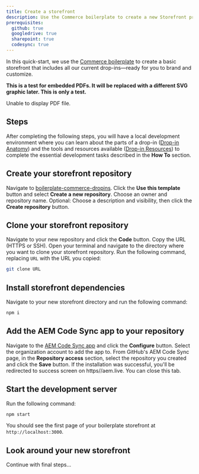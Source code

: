 ```yaml
---
title: Create a storefront
description: Use the Commerce boilerplate to create a new Storefront project with drop-ins included.
prerequisites:
  github: true
  googledrive: true
  sharepoint: true
  codesync: true
---
```



In this quick-start, we use the [Commerce boilerplate](https://github.com/hlxsites/boilerplate-commerce-dropins) to create a basic storefront that includes all our current drop-ins—ready for you to brand and customize.

**This is a test for embedded PDFs. It will be replaced with a different SVG graphic later. This is only a test.**

<object data="/dropin-storefront.pdf" type="application/pdf" width="100%" height="465px">
  <p>Unable to display PDF file.</p>
</object>

## Steps

After completing the following steps, you will have a local development environment where you can learn about the parts of a drop-in ([Drop-in Anatomy](/quick-start/dropin-anatomy/)) and the tools and resources available ([Drop-in Resources](/quick-start/dropin-resources/)) to complete the essential development tasks described in the **How To** section.

<Steps>

## Create your storefront repository

Navigate to [boilerplate-commerce-dropins](https://github.com/hlxsites/boilerplate-commerce-dropins).
Click the **Use this template** button and select **Create a new repository**.
Choose an owner and repository name. Optional: Choose a description and visibility, then click the **Create repository** button.

## Clone your storefront repository

Navigate to your new repository and click the **Code** button.
Copy the URL (HTTPS or SSH).
Open your terminal and navigate to the directory where you want to clone your storefront repository.
Run the following command, replacing `URL` with the URL you copied:

```bash frame="none"
git clone URL
```

## Install storefront dependencies

Navigate to your new storefront directory and run the following command:

```bash frame="none"
npm i
```

## Add the AEM Code Sync app to your repository

Navigate to the [AEM Code Sync app](https://github.com/apps/aem-code-sync) and click the **Configure** button. Select the organization account to add the app to. From GitHub's AEM Code Sync page, in the **Repository access** section, select the repository you created and click the **Save** button. If the installation was successful, you'll be redirected to success screen on https//aem.live. You can close this tab.

## Start the development server

Run the following command:

```bash frame="none"
npm start
```

You should see the first page of your boilerplate storefront at `http://localhost:3000`.

## Look around your new storefront

Continue with final steps...

</Steps>
